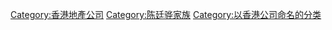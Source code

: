 {{commonscat|Nan Fung Group}}
{{catmore}}

[[Category:香港地產公司|Category:香港地產公司]]
[[Category:陈廷骅家族|Category:陈廷骅家族]]
[[Category:以香港公司命名的分类|Category:以香港公司命名的分类]]